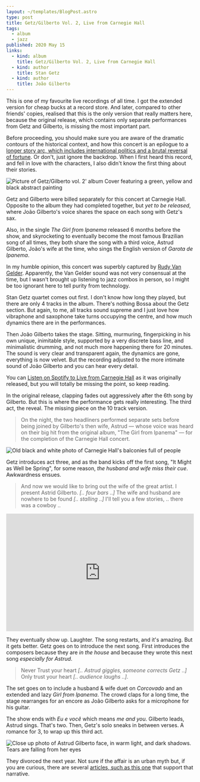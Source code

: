 ```yaml
---
layout: ~/templates/BlogPost.astro
type: post
title: Getz/Gilberto Vol. 2, Live from Carnegie Hall
tags:
  - album
  - jazz
published: 2020 May 15
links:
  - kind: album
    title: Getz/Gilberto Vol. 2, Live from Carnegie Hall
  - kind: author
    title: Stan Getz
  - kind: author
    title: João Gilberto
---
```


<Abstract>

This is one of my favourite live recordings of all time. I got the extended version for cheap bucks at a record store. And later, compared to other friends' copies, realised that this is the only version that really matters here, because the original release, which contains only separate performances from Getz and Gilberto, is missing the most important part.

</Abstract>

Before proceeding, you should make sure you are aware of the dramatic contours of the historical context, and how this concert is an epilogue to a [longer story arc, which includes international politics and a brutal reversal of fortune](/posts/2020-05/getz-gilberto-vol-1). Or don't, just ignore the backdrop. When I first heard this record, and fell in love with the characters, I also didn't know the first thing about their stories.

![Picture of Getz/Gilberto vol. 2' album Cover featuring a green, yellow and black abstract painting](../../links/album/_media/getz-gilberto-live-at-carnegie-hall.jpg 'Getz/Gilberto - Vol. 2  // Wikipedia https://en.wikipedia.org/wiki/File:Getz,_Gilberto_Vol._2_album_cover.jpg')

Getz and Gilberto were billed separately for this concert at Carnegie Hall. Opposite to the album they had completed together, but _yet to be released_, where João Gilberto's voice shares the space on each song with Getz's sax.

Also, in the single _The Girl from Ipanema_ released 6 months before the show, and skyrocketing to eventually become the most famous Brazilian song of all times, they both share the song with a third voice, Astrud Gilberto, João's wife at the time, who sings the English version of _Garota de Ipanema_.

In my humble opinion, this concert was superbly captured by [Rudy Van Gelder](https://www.discogs.com/artist/252966-Rudy-Van-Gelder). Apparently, the Van Gelder sound was not very consensual at the time, but I wasn't brought up listening to jazz combos in person, so I might be too ignorant here to tell purity from technology.

Stan Getz quartet comes out first. I don't know how long they played, but there are only 4 tracks in the album. There's nothing Bossa about the Getz section. But again, to me, all tracks sound supreme and I just love how vibraphone and saxophone take turns occupying the centre, and how much dynamics there are in the performances.

Then João Gilberto takes the stage. Sitting, murmuring, fingerpicking in his own unique, inimitable style, supported by a very discrete bass line, and minimalistic drumming, and not much more happening there for 20 minutes. The sound is very clear and transparent again, the dynamics are gone, everything is now velvet. But the recording adjusted to the more intimate sound of João Gilberto and you can hear every detail.

You can [Listen on Spotify to Live from Carnegie Hall](https://open.spotify.com/album/0Hh0eLbuqqDxYSCpy7i4Jx) as it was originally released, but you will totally be missing the point, so keep reading.

In the original release, clapping fades out aggressively after the 6th song by Gilberto. But this is where the performance gets really interesting. The third act, the reveal. The missing piece on the 10 track version.

> On the night, the two headliners performed separate sets before being joined by Gilberto's then wife, Astrud — whose voice was heard on their big hit from the original album, "The Girl from Ipanema" — for the completion of the Carnegie Hall concert.

![Old black and white photo of Carnegie Hall's balconies full of people](./_media/carnegie-hall.jpg '// Public Domain https://picryl.com/_media/alan-lomax-collection-manuscripts-new-york-1959-2')

Getz introduces act three, and as the band kicks off the first song, "It Might as Well be Spring", for some reason, _the husband and wife miss their cue_. Awkwardness ensues.

> And now we would like to bring out the wife of the great artist. I present Astrid Gilberto. _[.. four bars ..]_ The wife and husband are nowhere to be found _[.. stalling ..]_ I'll tell you a few stories, .. there was a cowboy ..

<iframe
  width="100%"
  height="315"
  src="https://www.youtube.com/embed/kp3sb-FcSOk?start=2111"
  frameBorder="0"
  allow="encrypted-media; picture-in-picture"
  allowfullscreen
></iframe>

They eventually show up. Laughter. The song restarts, and it's amazing. But it gets better. Getz goes on to introduce the next song. First introduces the composers because they are _in the house_ and because they wrote this next song _especially for Astrud_.

> Never Trust your heart _[.. Astrud giggles, someone corrects Getz ..]_ Only trust your heart _[.. audience laughs ..]_.

The set goes on to include a husband & wife duet on _Corcovado_ and an extended and lazy _Girl from Ipanema_. The crowd claps for a long time, the stage rearranges for an encore as João Gilberto asks for a microphone for his guitar.

The show ends with _Eu e você_ which means _me and you_. Gilberto leads, Astrud sings. That's two. Then, Getz's solo sneaks in between verses. A romance for 3, to wrap up this third act.

![Close up photo of Astrud Gilberto face, in warm light, and dark shadows. Tears are falling from her eyes](./_media/astrud-gilberto-2.jpg 'Astrud Gilberto // Wikipedia https://en.wikipedia.org/wiki/File:Gilberto%27s_I_Haven%27t_Got_Anything_Better_to_Do.jpg')

They divorced the next year. Not sure if the affair is an urban myth but, if you are curious, there are several [articles, such as this one](https://www.vailjazz.org/inside-the-vail-jazz-festival-a-musical-affair/) that support that narrative.
